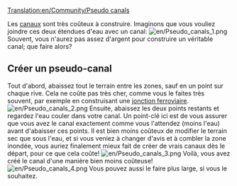 [[Translation:en/Community/Pseudo canals]]

Les [[fr/Docks|canaux]] sont très coûteux à construire. Imaginons que vous vouliez joindre ces deux étendues d'eau avec un canal:
[[File:en/Pseudo canals 1.png|center]]
Souvent, vous n'aurez pas assez d'argent pour construire un véritable canal; que faire alors?

==Créer un pseudo-canal==
Tout d'abord, abaissez tout le terrain entre les zones, sauf en un point sur chaque rive. Cela ne coûte pas très cher, comme vous le faites très souvent, par exemple en construisant une [[fr/Community/Junctionary/Liens/Jonctions ferroviaires|jonction ferroviaire]].
[[File:en/Pseudo canals 2.png|center]]
Ensuite, abaissez les deux points restants et regardez l'eau couler dans votre canal. Un point-clé ici est de vous assurer que vous avez le canal exactement comme vous l'attendez (moins l'eau) avant d'abaisser ces points. Il est bien moins coûteux de modifier le terrain sec que sous l'eau, et si vous veniez à changer d'avis et à combler la zone inondée, vous auriez finalement mieux fait de créer de vrais canaux dès le départ, pour ce que cela coûte!
[[File:en/Pseudo canals 3.png|center]]
Voilà, vous avez créé le canal d'une manière bien moins coûteuse!
[[File:en/Pseudo canals 4.png|center]]
Vous pouvez aussi le faire plus large, si vous le souhaitez. <!--Un autre avantage des pseudo-canaux est que vous pouvez construire des ponts par-dessus, alors que vous ne le pouvez pas sur un vrai canal. FAUX EN v0.6.0.-->